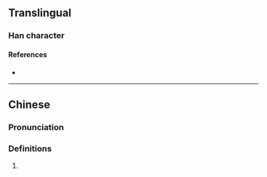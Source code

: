 {{character info/new}}
==Translingual==

===Han character===
{{Han char|rn=85|rad=水|as=23|sn=26|four=36186|canj=EAFC|ids=⿰氵顯}}

====References====
* {{Han ref|kx=0664.210|dkj=18835|dj=1073.100|hdz=31798.130|uh=7066|ud=28774|bh=F96C|bd=63852}}

----

==Chinese==
{{zh-forms}}

===Pronunciation===
{{zh-pron
|m=xiǎn
|c=hin2
|mc=
|oc=
|ma=
|cat=
}}

===Definitions===
{{zh-hanzi}}

# {{rfdef|lang=zh}}
